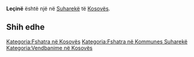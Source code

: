 {{Fshat në 
 | Emri                = Leçinë
 | EmriAlt                = 
 | NAME_SHORT_FORM=      
 | NAME_GENERIC=      
 | NAME_SORT_NAME_RO=      LECINE
 | FULL_NAME_RO = Leçinë
 | FULL_NAME_ND_RO=Lecine
 | SORT_NAME_RG=LECINE
 | FULL_NAME_RG=Leçinë
 | FULL_NAME_ND_RG=Lecine
 | SRP_NAME_SHORT_FORM=      
 | SRP_NAME_GENERIC=      
 | SRP_NAME_SORT_NAME_RO=      
 | SRP_FULL_NAME_RO = 
 | SRP_FULL_NAME_ND_RO=
 | SRP_SORT_NAME_RG=
 | SRP_FULL_NAME_RG=
 | SRP_FULL_NAME_ND_RG=
 | Emri (Rasa dhanore) = 
 | Figura              = 
 | Shteti              = Kosovo
 | Komuna              = Suharekë
 | Kodi postar         = 
 | Sipërfaqja          = 

 | Popullsia           = 

 | Regj. i popullsisë  = 
 | Dend. e popullsisë  = 
 | Faqja zyrtare       = 
 <!--- Koordinatat ----> 
 | Gjerësia            = 42.774722
 | Gjatësia            = 20.659722
 | Lartësia            = 
}}
'''Leçinë''' është një [[]] në [[Suharekë]] të [[Kosovës]].

<!-- == Gjeografia == -->
<!-- == Historia == -->
<!-- == Demografia == -->
== Shih edhe ==
{{Komuna Suharekë}}
{{Kosovo-Administrata-Cung}}

[[Kategoria:Fshatra në Kosovës]]
[[Kategoria:Fshatra në Kommunes Suharekë]]
[[Kategoria:Vendbanime në Kosovës]]